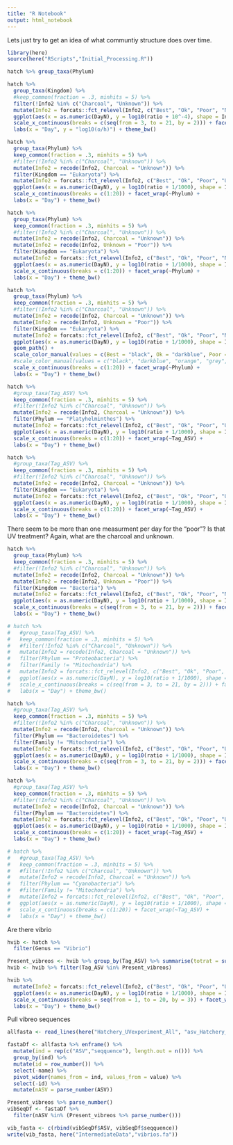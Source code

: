 ```yaml
---
title: "R Notebook"
output: html_notebook
---
```

Lets just try to get an idea of what communtiy structure does over time.

```r
library(here)
source(here("RScripts","Initial_Processing.R"))
```

```r
hatch %>% group_taxa(Phylum)
```

```r
hatch %>%
  group_taxa(Kingdom) %>%
  #keep_common(fraction = .3, minhits = 5) %>%
  filter(!Info2 %in% c("Charcoal", "Unknown")) %>%
  mutate(Info2 = forcats::fct_relevel(Info2, c("Best", "Ok", "Poor", "NoSurvivors"))) %>%
  ggplot(aes(x = as.numeric(DayN), y = log10(ratio + 10^-4), shape = Info1, color = Info2, group = `Brood#`)) + geom_point() + scale_color_manual(values = c("black", "darkblue", "orange", "red")) + geom_path() +
  scale_x_continuous(breaks = c(seq(from = 3, to = 21, by = 2))) + facet_wrap(~Kingdom, nrow = 1) +
  labs(x = "Day", y = "log10(o/h)") + theme_bw()
```

```r
hatch %>%
  group_taxa(Phylum) %>%
  keep_common(fraction = .3, minhits = 5) %>%
  #filter(!Info2 %in% c("Charcoal", "Unknown")) %>%
  mutate(Info2 = recode(Info2, Charcoal = "Unknown")) %>%
  filter(Kingdom == "Eukaryota") %>%
  mutate(Info2 = forcats::fct_relevel(Info2, c("Best", "Ok", "Poor", "Unknown", "NoSurvivors"))) %>%
  ggplot(aes(x = as.numeric(DayN), y = log10(ratio + 1/1000), shape = Info1, color = Info2, group = `Brood#`)) + geom_point() + scale_color_manual(values = c("black", "darkblue", "orange", "grey", "red")) + geom_path() +
  scale_x_continuous(breaks = c(1:20)) + facet_wrap(~Phylum) +
  labs(x = "Day") + theme_bw()
```
```r
hatch %>%
  group_taxa(Phylum) %>%
  keep_common(fraction = .3, minhits = 5) %>%
  #filter(!Info2 %in% c("Charcoal", "Unknown")) %>%
  mutate(Info2 = recode(Info2, Charcoal = "Unknown")) %>%
  mutate(Info2 = recode(Info2, Unknown = "Poor")) %>%
  filter(Kingdom == "Eukaryota") %>%
  mutate(Info2 = forcats::fct_relevel(Info2, c("Best", "Ok", "Poor", "NoSurvivors"))) %>%
  ggplot(aes(x = as.numeric(DayN), y = log10(ratio + 1/1000), shape = Info1, color = Info2, group = `Brood#`)) + geom_point() + scale_color_manual(values = c("black", "darkblue", "orange", "red")) + geom_path() +
  scale_x_continuous(breaks = c(1:20)) + facet_wrap(~Phylum) +
  labs(x = "Day") + theme_bw()
```

```r
hatch %>%
  group_taxa(Phylum) %>%
  keep_common(fraction = .3, minhits = 5) %>%
  #filter(!Info2 %in% c("Charcoal", "Unknown")) %>%
  mutate(Info2 = recode(Info2, Charcoal = "Unknown")) %>%
  mutate(Info2 = recode(Info2, Unknown = "Poor")) %>%
  filter(Kingdom == "Eukaryota") %>%
  mutate(Info2 = forcats::fct_relevel(Info2, c("Best", "Ok", "Poor", "NoSurvivors"))) %>%
  ggplot(aes(x = as.numeric(DayN), y = log10(ratio + 1/1000), shape = Info1, color = Info2, group = `Brood#`)) + geom_point() +
  geom_path() +
  scale_color_manual(values = c(Best = "black", Ok = "darkblue", Poor = "orange", NoSurvivors =  "red")) +
  #scale_color_manual(values = c("black", "darkblue", "orange", "grey", "red")) + geom_path() +
  scale_x_continuous(breaks = c(1:20)) + facet_wrap(~Phylum) +
  labs(x = "Day") + theme_bw()
```


```r
hatch %>%
  #group_taxa(Tag_ASV) %>%
  keep_common(fraction = .3, minhits = 5) %>%
  #filter(!Info2 %in% c("Charcoal", "Unknown")) %>%
  mutate(Info2 = recode(Info2, Charcoal = "Unknown")) %>%
  filter(Phylum == "Platyhelminthes") %>%
  mutate(Info2 = forcats::fct_relevel(Info2, c("Best", "Ok", "Poor", "Unknown", "NoSurvivors"))) %>%
  ggplot(aes(x = as.numeric(DayN), y = log10(ratio + 1/1000), shape = Info1, color = Info2, group = `Brood#`)) + geom_point() + scale_color_manual(values = c(Best = "black", Ok = "darkblue", Poor = "orange", NoSurvivors =  "red")) + geom_path() +
  scale_x_continuous(breaks = c(1:20)) + facet_wrap(~Tag_ASV) +
  labs(x = "Day") + theme_bw()
```

```r
hatch %>%
  #group_taxa(Tag_ASV) %>%
  keep_common(fraction = .3, minhits = 5) %>%
  #filter(!Info2 %in% c("Charcoal", "Unknown")) %>%
  mutate(Info2 = recode(Info2, Charcoal = "Unknown")) %>%
  filter(Kingdom == "Eukaryota") %>%
  mutate(Info2 = forcats::fct_relevel(Info2, c("Best", "Ok", "Poor", "Unknown", "NoSurvivors"))) %>%
  ggplot(aes(x = as.numeric(DayN), y = log10(ratio + 1/1000), shape = Info1, color = Info2, group = `Brood#`)) + geom_point() + scale_color_manual(values = c("black", "darkblue", "orange", "grey", "red")) + geom_path() +
  scale_x_continuous(breaks = c(1:20)) + facet_wrap(~Tag_ASV) +
  labs(x = "Day") + theme_bw()
```


There seem to be more than one measurment per day for the "poor"? Is that UV treatment?
Again, what are the charcoal and unknown.


```r
hatch %>%
  group_taxa(Phylum) %>%
  keep_common(fraction = .3, minhits = 5) %>%
  #filter(!Info2 %in% c("Charcoal", "Unknown")) %>%
  mutate(Info2 = recode(Info2, Charcoal = "Unknown")) %>%
  mutate(Info2 = recode(Info2, Unknown = "Poor")) %>%
  filter(Kingdom == "Bacteria") %>%
  mutate(Info2 = forcats::fct_relevel(Info2, c("Best", "Ok", "Poor", "NoSurvivors"))) %>%
  ggplot(aes(x = as.numeric(DayN), y = log10(ratio + 1/1000), shape = Info1, color = Info2, group = `Brood#`)) + geom_point() + scale_color_manual(values = c("black", "darkblue", "orange", "red")) + geom_path() +
  scale_x_continuous(breaks = c(seq(from = 3, to = 21, by = 2))) + facet_wrap(~Phylum) +
  labs(x = "Day") + theme_bw()
```
```r
# hatch %>%
#   #group_taxa(Tag_ASV) %>%
#   keep_common(fraction = .3, minhits = 5) %>%
#   #filter(!Info2 %in% c("Charcoal", "Unknown")) %>%
#   mutate(Info2 = recode(Info2, Charcoal = "Unknown")) %>%
#   filter(Phylum == "Proteobacteria") %>% 
#   filter(Family != "Mitochondria") %>%
#   mutate(Info2 = forcats::fct_relevel(Info2, c("Best", "Ok", "Poor", "NoSurvivors"))) %>%
#   ggplot(aes(x = as.numeric(DayN), y = log10(ratio + 1/1000), shape = Info1, color = Info2, group = `Brood#`)) + geom_point() + scale_color_manual(values = c("black", "darkblue", "orange", "red")) + geom_path() +
#   scale_x_continuous(breaks = c(seq(from = 3, to = 21, by = 2))) + facet_wrap(~Tag_ASV) +
#   labs(x = "Day") + theme_bw()
```

```r
hatch %>%
  #group_taxa(Tag_ASV) %>%
  keep_common(fraction = .3, minhits = 5) %>%
  #filter(!Info2 %in% c("Charcoal", "Unknown")) %>%
  mutate(Info2 = recode(Info2, Charcoal = "Unknown")) %>%
  filter(Phylum == "Bacteroidetes") %>% 
  filter(Family != "Mitochondria") %>%
  mutate(Info2 = forcats::fct_relevel(Info2, c("Best", "Ok", "Poor", "Unknown", "NoSurvivors"))) %>%
  ggplot(aes(x = as.numeric(DayN), y = log10(ratio + 1/1000), shape = Info1, color = Info2, group = `Brood#`)) + geom_point() + scale_color_manual(values = c("black", "darkblue", "orange", "red")) + geom_path() +
  scale_x_continuous(breaks = c(seq(from = 3, to = 21, by = 2))) + facet_wrap(~Tag_ASV) +
  labs(x = "Day") + theme_bw()
```

```r
hatch %>%
  #group_taxa(Tag_ASV) %>%
  keep_common(fraction = .3, minhits = 5) %>%
  #filter(!Info2 %in% c("Charcoal", "Unknown")) %>%
  mutate(Info2 = recode(Info2, Charcoal = "Unknown")) %>%
  filter(Phylum == "Bacteroidetes") %>% 
  mutate(Info2 = forcats::fct_relevel(Info2, c("Best", "Ok", "Poor", "Unknown", "NoSurvivors"))) %>%
  ggplot(aes(x = as.numeric(DayN), y = log10(ratio + 1/1000), shape = Info1, color = Info2, group = `Brood#`)) + geom_point() + scale_color_manual(values = c("black", "darkblue", "orange", "red")) + geom_path() +
  scale_x_continuous(breaks = c(1:20)) + facet_wrap(~Tag_ASV) +
  labs(x = "Day") + theme_bw()
```

```r
# hatch %>%
#   #group_taxa(Tag_ASV) %>%
#   keep_common(fraction = .3, minhits = 5) %>%
#   #filter(!Info2 %in% c("Charcoal", "Unknown")) %>%
#   mutate(Info2 = recode(Info2, Charcoal = "Unknown")) %>%
#   filter(Phylum == "Cyanobacteria") %>% 
#   #filter(Family != "Mitochondria") %>%
#   mutate(Info2 = forcats::fct_relevel(Info2, c("Best", "Ok", "Poor", "Unknown", "NoSurvivors"))) %>%
#   ggplot(aes(x = as.numeric(DayN), y = log10(ratio + 1/1000), shape = Info1, color = Info2, group = `Brood#`)) + geom_point() + scale_color_manual(values = c("black", "darkblue", "orange", "red")) + geom_path() +
#   scale_x_continuous(breaks = c(1:20)) + facet_wrap(~Tag_ASV) +
#   labs(x = "Day") + theme_bw()
```

Are there vibrio

```r
hvib <- hatch %>%
  filter(Genus == "Vibrio")

Present_vibreos <- hvib %>% group_by(Tag_ASV) %>% summarise(totrat = sum(ratio)) %>% filter(totrat > 0) %>% pull(Tag_ASV)
hvib <- hvib %>% filter(Tag_ASV %in% Present_vibreos)

hvib %>%
  mutate(Info2 = forcats::fct_relevel(Info2, c("Best", "Ok", "Poor", "Unknown", "NoSurvivors"))) %>%
  ggplot(aes(x = as.numeric(DayN), y = log10(ratio + 1/1000), shape = Info1, color = Info2, group = `Brood#`)) + geom_point() + scale_color_manual(values = c("black", "darkblue", "orange", "red")) + geom_path() +
  scale_x_continuous(breaks = seq(from = 1, to = 20, by = 3)) + facet_wrap(~Tag_ASV, scales = "free_y") +
  labs(x = "Day") + theme_bw()
```

Pull vibreo sequences

```r
allfasta <- read_lines(here("Hatchery_UVexperiment_All", "asv_Hatchery_UVexperiment_All.fa"))
```

```r
fastaDf <- allfasta %>% enframe() %>%
  mutate(ind = rep(c("ASV","seqquence"), length.out = n())) %>%
  group_by(ind) %>%
  mutate(id = row_number()) %>%
  select(-name) %>%
  pivot_wider(names_from = ind, values_from = value) %>%
  select(-id) %>%
  mutate(nASV = parse_number(ASV))
```

```r
Present_vibreos %>% parse_number()
vibSeqDf <- fastaDf %>% 
  filter(nASV %in% (Present_vibreos %>% parse_number()))
```

```r
vib_fasta <- c(rbind(vibSeqDf$ASV, vibSeqDf$seqquence))
write(vib_fasta, here("IntermediateData","vibrios.fa"))
```



